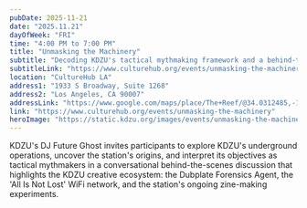 ```yaml
---
pubDate: 2025-11-21
date: "2025.11.21"
dayOfWeek: "FRI"
time: "4:00 PM to 7:00 PM"
title: "Unmasking the Machinery"
subtitle: "Decoding KDZU's tactical mythmaking framework and a behind-the-scenes technical tour."
subtitleLink: "https://www.culturehub.org/events/unmasking-the-machinery"
location: "CultureHub LA"
address1: "1933 S Broadway, Suite 1268"
address2: "Los Angeles, CA 90007"
addressLink: "https://www.google.com/maps/place/The+Reef/@34.0312485,-118.2693197,16z/data=!3m2!4b1!5s0x80c2c7c7190e2b47:0x3152f5b79adcc5f2!4m6!3m5!1s0x80c2c7dad04075af:0xc819d7262d0442e8!8m2!3d34.0312441!4d-118.2667394!16s%2Fg%2F11bbt4b3j2?entry=ttu&g_ep=EgoyMDI1MTAyNi4wIKXMDSoASAFQAw%3D%3D"
link: "https://www.culturehub.org/events/unmasking-the-machinery"
heroImage: "https://static.kdzu.org/images/events/unmasking-the-machinery@2x.jpg"
---
```


KDZU's DJ Future Ghost invites participants to explore KDZU's underground operations, uncover the station's origins, and interpret its objectives as tactical mythmakers in a conversational behind-the-scenes discussion that highlights the KDZU creative ecosystem: the Dubplate Forensics Agent, the 'All Is Not Lost' WiFi network, and the station's ongoing zine-making experiments.
